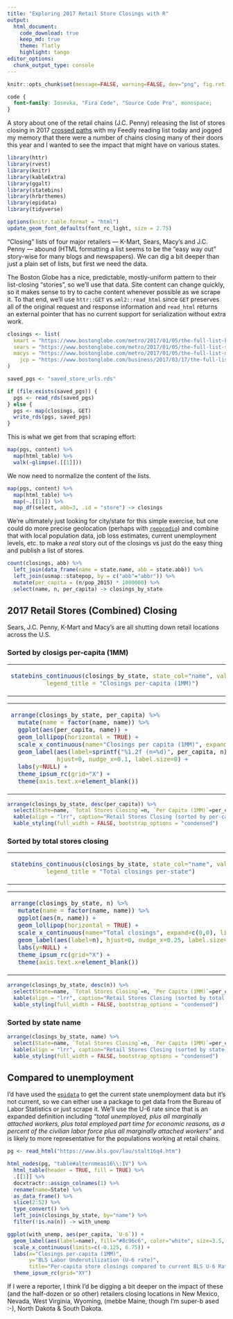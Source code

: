 ```yaml
---
title: "Exploring 2017 Retail Store Closings with R"
output:
  html_document:
    code_download: true
    keep_md: true
    theme: flatly
    highlight: tango
editor_options: 
  chunk_output_type: console
---
```

```r
knitr::opts_chunk$set(message=FALSE, warning=FALSE, dev="png", fig.retina=2)
```

```css
code {
  font-family: Iosevka, "Fira Code", "Source Code Pro", monospace;
}
```

A story about one of the retail chains (J.C. Penny) releasing the list of stores closing in 2017 [crossed paths](https://www.yahoo.com/news/jc-penney-releases-full-list-103403009.html) with my Feedly reading list today and jogged my memory that there were a number of chains closing many of their doors this year and I wanted to see the impact that might have on various states.

```r
library(httr)
library(rvest)
library(knitr)
library(kableExtra)
library(ggalt)
library(statebins)
library(hrbrthemes)
library(epidata)
library(tidyverse)

options(knitr.table.format = "html")
update_geom_font_defaults(font_rc_light, size = 2.75)
```

"Closing" lists of four major retailers — K-Mart, Sears, Macy's and J.C. Penny — abound (HTML formatting a list seems to be the "easy way out" story-wise for many blogs and newspapers). We can dig a bit deeper than just a plain set of lists, but first we need the data.

The Boston Globe has a nice, predictable, mostly-uniform pattern to their list-closing "stories", so we'll use that data. Site content can change quickly, so it makes sense to try to cache content whenever possible as we scrape it. To that end, we'll use `httr::GET` vs `xml2::read_html` since `GET` preserves all of the original request and response information and `read_html` returns an external pointer that has no current support for serialization without extra work.

```r
closings <- list(
  kmart = "https://www.bostonglobe.com/metro/2017/01/05/the-full-list-kmart-stores-closing-around/4kJ0YVofUWHy5QJXuPBAuM/story.html",
  sears = "https://www.bostonglobe.com/metro/2017/01/05/the-full-list-sears-stores-closing-around/yHaP6nV2C4gYw7KLhuWuFN/story.html",
  macys = "https://www.bostonglobe.com/metro/2017/01/05/the-full-list-macy-stores-closing-around/6TY8a3vy7yneKV1nYcwY7K/story.html",
    jcp = "https://www.bostonglobe.com/business/2017/03/17/the-full-list-penney-stores-closing-around/vhoHjI3k75k2pSuQt2mZpO/story.html"
)

saved_pgs <- "saved_store_urls.rds"

if (file.exists(saved_pgs)) {
  pgs <- read_rds(saved_pgs)
} else {
  pgs <- map(closings, GET)
  write_rds(pgs, saved_pgs)
}
```

This is what we get from that scraping effort:

```r
map(pgs, content) %>%
  map(html_table) %>%
  walk(~glimpse(.[[1]]))
```

We now need to normalize the content of the lists.

```r
map(pgs, content) %>%
  map(html_table) %>%
  map(~.[[1]]) %>%
  map_df(select, abb=3, .id = "store") -> closings
```

We're ultimately just looking for city/state for this simple exercise, but one could do more precise geolocation (perhaps with [`rgeocodio`](https://github.com/hrbrmstr/rgeocodio)) and combine that with local population data, job loss estimates, current unemployment levels, etc. to make a _real_ story out of the closings vs just do the easy thing and publish a list of stores.

```r
count(closings, abb) %>%
  left_join(data_frame(name = state.name, abb = state.abb)) %>%
  left_join(usmap::statepop, by = c("abb"="abbr")) %>%
  mutate(per_capita = (n/pop_2015) * 1000000) %>%
  select(name, n, per_capita) -> closings_by_state
```

## 2017 Retail Stores (Combined) Closing {.tabset .tabset-fade .tabset-pills}

Sears, J.C. Penny, K-Mart and Macy's are all shutting down retail locations across the U.S.

### Sorted by closigs per-capita (1MM)

<table class="table" style="width: auto !important; margin-left: auto; margin-right: auto;"><tr><td>

```r
statebins_continuous(closings_by_state, state_col="name", value_col="per_capita", 
          legend_title = "Closings per-capita (1MM)")
```

</td></tr></table>

<table class="table" style="width: auto !important; margin-left: auto; margin-right: auto;"><tr><td>

```r
arrange(closings_by_state, per_capita) %>%
  mutate(name = factor(name, name)) %>%
  ggplot(aes(per_capita, name)) +
  geom_lollipop(horizontal = TRUE) +
  scale_x_continuous(name="Closings per capita (1MM)", expand=c(0,0), limits=c(0,7.5)) +
  geom_label(aes(label=sprintf("%1.2f (n=%d)", per_capita, n)),
             hjust=0, nudge_x=0.1, label.size=0) +
  labs(y=NULL) +
  theme_ipsum_rc(grid="X") +
  theme(axis.text.x=element_blank())
```

</td></tr></table>

```r
arrange(closings_by_state, desc(per_capita)) %>%
  select(State=name, `Total Stores Closing`=n, `Per Capita (1MM)`=per_capita) %>%
  kable(align = "lrr", caption="Retail Stores Closing (sorted by per-capita)") %>%
  kable_styling(full_width = FALSE, bootstrap_options = "condensed")
```

### Sorted by total stores closing

<table class="table" style="width: auto !important; margin-left: auto; margin-right: auto;"><tr><td>

```r
statebins_continuous(closings_by_state, state_col="name", value_col="n", 
          legend_title = "Total closings per-state")
```

</td></tr></table>

<table class="table" style="width: auto !important; margin-left: auto; margin-right: auto;"><tr><td>

```r
arrange(closings_by_state, n) %>%
  mutate(name = factor(name, name)) %>%
  ggplot(aes(n, name)) +
  geom_lollipop(horizontal = TRUE) +
  scale_x_continuous(name="Total closings", expand=c(0,0), limits=c(0,30)) +
  geom_label(aes(label=n), hjust=0, nudge_x=0.25, label.size=0) +
  labs(y=NULL) +
  theme_ipsum_rc(grid="X") +
  theme(axis.text.x=element_blank())
```

</td></tr></table>

```r
arrange(closings_by_state, desc(n)) %>%
  select(State=name, `Total Stores Closing`=n, `Per Capita (1MM)`=per_capita) %>%
  kable(align = "lrr", caption="Retail Stores Closing (sorted by total stores)") %>%
  kable_styling(full_width = FALSE, bootstrap_options = "condensed")
```

### Sorted by state name

```r
arrange(closings_by_state, name) %>%
  select(State=name, `Total Stores Closing`=n, `Per Capita (1MM)`=per_capita) %>%
  kable(align = "lrr", caption="Retail Stores Closing (sorted by state name)") %>%
  kable_styling(full_width = FALSE, bootstrap_options = "condensed")
```

## Compared to unemployment

I'd have used the [`epidata`](https://cran.rstudio.com/web/packages/epidata/) to get the current state unemployment data but it's not current, so we can either use a package to get data from the Bureau of Labor Statistics or just scrape it. We'll use the U-6 rate since that is an expanded definition including _"total unemployed, plus all marginally attached workers, plus total employed part time for economic reasons, as a percent of the civilian labor force plus all marginally attached workers"_ and is likely to more representative for the populations working at retail chains.

```r
pg <- read_html("https://www.bls.gov/lau/stalt16q4.htm")

html_nodes(pg, "table#alternmeas16\\:IV") %>% 
  html_table(header = TRUE, fill = TRUE) %>%
  .[[1]] %>% 
  docxtractr::assign_colnames(1) %>% 
  rename(name=State) %>% 
  as_data_frame() %>% 
  slice(2:52) %>% 
  type_convert() %>% 
  left_join(closings_by_state, by="name") %>% 
  filter(!is.na(n)) -> with_unemp

ggplot(with_unemp, aes(per_capita, `U-6`)) +
  geom_label(aes(label=name), fill="#8c96c6", color="white", size=3.5, family=font_rc) +
  scale_x_continuous(limits=c(-0.125, 6.75)) +
  labs(x="Closings per-capita (1MM)", 
       y="BLS Labor Underutilization (U-6 rate)",
       title="Per-capita store closings compared to current BLS U-6 Rate") +
  theme_ipsum_rc(grid="XY")
```

If I were a reporter, I think I'd be digging a bit deeper on the impact of these (and the half-dozen or so other) retailers closing locations in New Mexico, Nevada, West Virginia, Wyoming, (mebbe Maine, though I'm super-b ased :-), North Dakota & South Dakota.
